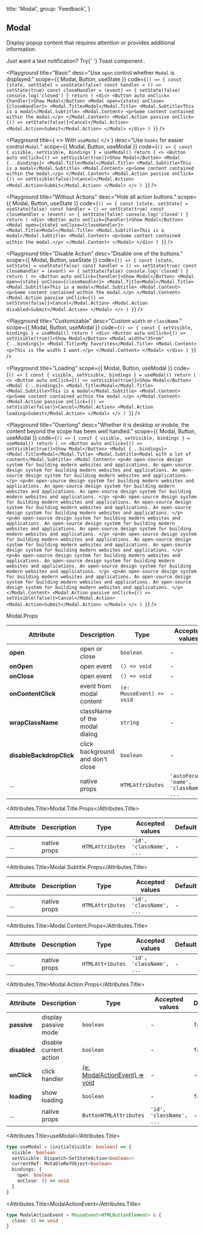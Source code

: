 
  title: 'Modal',
  group: 'Feedback',
}

## Modal

Display popup content that requires attention or provides additional information.

<Note>
  Just want a text notification? Try{' '}
  <NextLink href="/en-us/components/toast">
    <Link color>Toast component</Link>
  </NextLink>
  .
</Note>

<Playground
  title="Basic"
  desc="Use `open` control whether `Modal` is displayed."
  scope={{ Modal, Button, useState }}
  code={`
() => {
  const [state, setState] = useState(false)
  const handler = () => setState(true)
  const closeHandler = (event) => {
    setState(false)
    console.log('closed')
  }
  return (
    <div>
      <Button auto onClick={handler}>Show Modal</Button>
      <Modal open={state} onClose={closeHandler}>
        <Modal.Title>Modal</Modal.Title>
        <Modal.Subtitle>This is a modal</Modal.Subtitle>
        <Modal.Content>
          <p>Some content contained within the modal.</p>
        </Modal.Content>
        <Modal.Action passive onClick={() => setState(false)}>Cancel</Modal.Action>
        <Modal.Action>Submit</Modal.Action>
      </Modal>
    </div>
  )
}
`}
/>

<Playground
  title={
    <>
      With <Code>useModal</Code>
    </>
  }
  desc="Use `hooks` for easier control `Modal`."
  scope={{ Modal, Button, useModal }}
  code={`
() => {
  const { visible, setVisible, bindings } = useModal()
  return (
    <>
      <Button auto onClick={() => setVisible(true)}>Show Modal</Button>
      <Modal {...bindings}>
        <Modal.Title>Modal</Modal.Title>
        <Modal.Subtitle>This is a modal</Modal.Subtitle>
        <Modal.Content>
          <p>Some content contained within the modal.</p>
        </Modal.Content>
        <Modal.Action passive onClick={() => setVisible(false)}>Cancel</Modal.Action>
        <Modal.Action>Submit</Modal.Action>
      </Modal>
    </>
  )
}
`}
/>

<Playground
  title="Without Actions"
  desc="Hide all action buttons."
  scope={{ Modal, Button, useState }}
  code={`
() => {
  const [state, setState] = useState(false)
  const handler = () => setState(true)
  const closeHandler = (event) => {
    setState(false)
    console.log('closed')
  }
  return (
    <div>
      <Button auto onClick={handler}>Show Modal</Button>
      <Modal open={state} onClose={closeHandler}>
        <Modal.Title>Modal</Modal.Title>
        <Modal.Subtitle>This is a modal</Modal.Subtitle>
        <Modal.Content>
          <p>Some content contained within the modal.</p>
        </Modal.Content>
      </Modal>
    </div>
  )
}
`}
/>

<Playground
  title="Disable Action"
  desc="Disable one of the buttons."
  scope={{ Modal, Button, useState }}
  code={`
() => {
  const [state, setState] = useState(false)
  const handler = () => setState(true)
  const closeHandler = (event) => {
    setState(false)
    console.log('closed')
  }
  return (
    <>
      <Button auto onClick={handler}>Show Modal</Button>
      <Modal open={state} onClose={closeHandler}>
        <Modal.Title>Modal</Modal.Title>
        <Modal.Subtitle>This is a modal</Modal.Subtitle>
        <Modal.Content>
          <p>Some content contained within the modal.</p>
        </Modal.Content>
        <Modal.Action passive onClick={() => setState(false)}>Cancel</Modal.Action>
        <Modal.Action disabled>Submit</Modal.Action>
      </Modal>
    </>
  )
}
`}
/>

<Playground
  title="Customizable"
  desc="Custom `width` or `className`."
  scope={{ Modal, Button, useModal }}
  code={`
() => {
  const { setVisible, bindings } = useModal()
  return (
    <div>
      <Button auto onClick={() => setVisible(true)}>Show Modal</Button>
      <Modal width="35rem" {...bindings}>
        <Modal.Title>My Favorites</Modal.Title>
        <Modal.Content>
          <p>This is the width I want.</p>
        </Modal.Content>
      </Modal>
    </div>
  )
}
`}
/>

<Playground
  title="Loading"
  scope={{ Modal, Button, useModal }}
  code={`
() => {
  const { visible, setVisible, bindings } = useModal()
  return (
    <>
      <Button auto onClick={() => setVisible(true)}>Show Modal</Button>
      <Modal {...bindings}>
        <Modal.Title>Modal</Modal.Title>
        <Modal.Subtitle>This is a modal</Modal.Subtitle>
        <Modal.Content>
          <p>Some content contained within the modal.</p>
        </Modal.Content>
        <Modal.Action passive onClick={() => setVisible(false)}>Cancel</Modal.Action>
        <Modal.Action loading>Submit</Modal.Action>
      </Modal>
    </>
  )
}
`}
/>

<Playground
  title="Overlong"
  desc="Whether it is desktop or mobile, the content beyond the scope has been well handled."
  scope={{ Modal, Button, useModal }}
  code={`
() => {
  const { visible, setVisible, bindings } = useModal()
  return (
    <>
      <Button auto onClick={() => setVisible(true)}>Show Modal</Button>
      <Modal {...bindings}>
        <Modal.Title>Modal</Modal.Title>
        <Modal.Subtitle>Modal with a lot of content</Modal.Subtitle>
        <Modal.Content>
          <p>An open-source design system for building modern websites and applications.
          An open-source design system for building modern websites and applications.
          An open-source design system for building modern websites and applications. </p>
          <p>An open-source design system for building modern websites and applications.
          An open-source design system for building modern websites and applications.
          An open-source design system for building modern websites and applications. </p>
          <p>An open-source design system for building modern websites and applications.
          An open-source design system for building modern websites and applications.
          An open-source design system for building modern websites and applications. </p>
          <p>An open-source design system for building modern websites and applications.
          An open-source design system for building modern websites and applications.
          An open-source design system for building modern websites and applications. </p>
          <p>An open-source design system for building modern websites and applications.
          An open-source design system for building modern websites and applications.
          An open-source design system for building modern websites and applications. </p>
          <p>An open-source design system for building modern websites and applications.
          An open-source design system for building modern websites and applications.
          An open-source design system for building modern websites and applications. </p>
          <p>An open-source design system for building modern websites and applications.
          An open-source design system for building modern websites and applications.
          An open-source design system for building modern websites and applications. </p>
        </Modal.Content>
        <Modal.Action passive onClick={() => setVisible(false)}>Cancel</Modal.Action>
        <Modal.Action>Submit</Modal.Action>
      </Modal>
    </>
  )
}
`}
/>

<Attributes edit="/pages/en-us/components/modal.mdx">
<Attributes.Title>Modal.Props</Attributes.Title>

| Attribute                | Description                      | Type                      | Accepted values                         | Default |
| ------------------------ | -------------------------------- | ------------------------- | --------------------------------------- | ------- |
| **open**                 | open or close                    | `boolean`                 | -                                       | `false` |
| **onOpen**               | open event                       | `() => void`              | -                                       | -       |
| **onClose**              | open event                       | `() => void`              | -                                       | -       |
| **onContentClick**       | event from modal content         | `(e: MouseEvent) => void` | -                                       | -       |
| **wrapClassName**        | className of the modal dialog    | `string`                  | -                                       | -       |
| **disableBackdropClick** | click background and don't close | `boolean`                 | -                                       | `false` |
| ...                      | native props                     | `HTMLAttributes`          | `'autoFocus', 'name', 'className', ...` | -       |

<Attributes.Title>Modal.Title.Props</Attributes.Title>

| Attribute | Description  | Type             | Accepted values          | Default |
| --------- | ------------ | ---------------- | ------------------------ | ------- |
| ...       | native props | `HTMLAttributes` | `'id', 'className', ...` | -       |

<Attributes.Title>Modal.Subtitle.Props</Attributes.Title>

| Attribute | Description  | Type             | Accepted values          | Default |
| --------- | ------------ | ---------------- | ------------------------ | ------- |
| ...       | native props | `HTMLAttributes` | `'id', 'className', ...` | -       |

<Attributes.Title>Modal.Content.Props</Attributes.Title>

| Attribute | Description  | Type             | Accepted values          | Default |
| --------- | ------------ | ---------------- | ------------------------ | ------- |
| ...       | native props | `HTMLAttributes` | `'id', 'className', ...` | -       |

<Attributes.Title>Modal.Action.Props</Attributes.Title>

| Attribute    | Description            | Type                                               | Accepted values          | Default |
| ------------ | ---------------------- | -------------------------------------------------- | ------------------------ | ------- |
| **passive**  | display passive mode   | `boolean`                                          | -                        | `false` |
| **disabled** | disable current action | `boolean`                                          | -                        | `false` |
| **onClick**  | click handler          | [(e: ModalActionEvent) => void](#modalactionevent) | -                        | -       |
| **loading**  | show loading           | `boolean`                                          | -                        | `false` |
| ...          | native props           | `ButtonHTMLAttributes`                             | `'id', 'className', ...` | -       |

<Attributes.Title>useModal</Attributes.Title>

```ts
type useModal = (initialVisible: boolean) => {
  visible: boolean
  setVisible: Dispatch<SetStateAction<boolean>>
  currentRef: MutableRefObject<boolean>
  bindings: {
    open: boolean
    onClose: () => void
  }
}
```

<Attributes.Title>ModalActionEvent</Attributes.Title>

```ts
type ModalActionEvent = MouseEvent<HTMLButtonElement> & {
  close: () => void
}
```

</Attributes>

